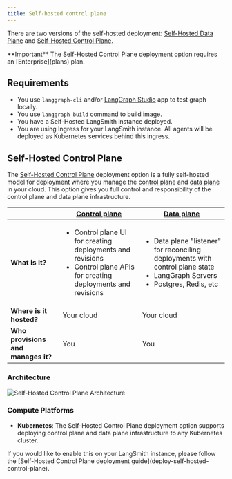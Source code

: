 ```yaml
---
title: Self-hosted control plane
---
```

There are two versions of the self-hosted deployment: [Self-Hosted Data Plane](deployment-options#self-hosted-data-plane) and [Self-Hosted Control Plane](deployment-options#self-hosted-control-plane).

<Info>
  **Important**
  The Self-Hosted Control Plane deployment option requires an [Enterprise](plans) plan.
</Info>

## Requirements

* You use `langgraph-cli` and/or [LangGraph Studio](langgraph-studio) app to test graph locally.
* You use `langgraph build` command to build image.
* You have a Self-Hosted LangSmith instance deployed.
* You are using Ingress for your LangSmith instance. All agents will be deployed as Kubernetes services behind this ingress.

## Self-Hosted Control Plane

The [Self-Hosted Control Plane](self-hosted-control-plane) deployment option is a fully self-hosted model for deployment where you manage the [control plane](control-plane) and [data plane](data-plane) in your cloud. This option gives you full control and responsibility of the control plane and data plane infrastructure.

|                   | [Control plane](control-plane) | [Data plane](data-plane) |
|-------------------|-------------------|------------|
| **What is it?** | <ul><li>Control plane UI for creating deployments and revisions</li><li>Control plane APIs for creating deployments and revisions</li></ul> | <ul><li>Data plane "listener" for reconciling deployments with control plane state</li><li>LangGraph Servers</li><li>Postgres, Redis, etc</li></ul> |
| **Where is it hosted?** | Your cloud | Your cloud |
| **Who provisions and manages it?** | You | You |

### Architecture

![Self-Hosted Control Plane Architecture](images/self-hosted-control-plane-architecture.png)

### Compute Platforms

* **Kubernetes**: The Self-Hosted Control Plane deployment option supports deploying control plane and data plane infrastructure to any Kubernetes cluster.

<Tip>
  If you would like to enable this on your LangSmith instance, please follow the [Self-Hosted Control Plane deployment guide](deploy-self-hosted-control-plane).
</Tip>
